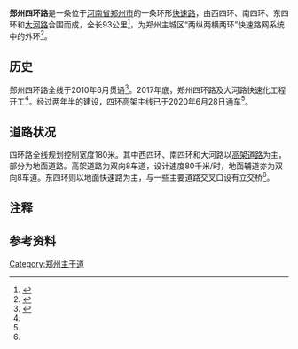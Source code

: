 '''郑州四环路'''是一条位于[[河南省|河南省]][[郑州市|郑州市]]的一条环形[[快速路|快速路]]，由西四环、南四环、东四环和[[大河路_(郑州)|大河路]]{{noteTag|1=目前北四环尚未正式确定}}合围而成，全长93公里<ref name=start>{{cite news |title=郑州“四环大高架”月底开工建设 总长93公里 |url=https://www.henan.gov.cn/2017/12-09/383441.html |accessdate=2020-08-27 |work=河南日报 |date=2017-12-09}}</ref>，为郑州主城区“两纵两横两环”快速路网系统中的外环<ref name=open>{{cite news |title=郑州市四环高架主线今日试通车 |url=http://www.henan.gov.cn/2020/06-29/1561168.html |accessdate=2020-08-27 |work=河南日报 |date=2020-06-29}}</ref>。


== 历史 ==
郑州四环路全线于2010年6月贯通<ref>{{cite web|url=http://auto.shangdu.com/news/80273.html|title=郑州四环路即将贯通 绕闭合一圈需70分钟|publisher=商都网|date=2010年5月17日|language=zh-hans|accessdate=2011年9月28日|archive-date=2012年5月29日|archive-url=https://web.archive.org/web/20120529023102/http://auto.shangdu.com/news/80273.html|dead-url=yes}}</ref>。2017年底，郑州四环路及大河路快速化工程开工<ref name=start />。经过两年半的建设，四环高架主线已于2020年6月28日通车<ref name=open />。

== 道路状况 ==
四环路全线规划控制宽度180米。其中西四环、南四环和大河路以[[高架道路|高架道路]]为主，部分为地面道路。高架道路为双向8车道，设计速度80千米/时，地面辅道亦为双向8车道。东四环则以地面快速路为主，与一些主要道路交叉口设有立交桥<ref name=start />。

== 注释 ==
{{noteFoot}}

== 参考资料 ==
{{reflist}}

{{郑州主要道路}}
[[Category:郑州主干道|Category:郑州主干道]]